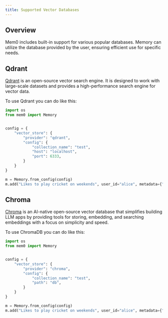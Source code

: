 ```yaml
---
title: Supported Vector Databases
---
```


## Overview

Mem0 includes built-in support for various popular databases. Memory can utilize the database provided by the user, ensuring efficient use for specific needs.

<CardGroup>
    <Card title="Qdrant" href="#qdrant"></Card>
    <Card title="Chroma" href="#chroma"></Card>
</CardGroup>


## Qdrant

[Qdrant](https://qdrant.tech/) is an open-source vector search engine. It is designed to work with large-scale datasets and provides a high-performance search engine for vector data.

To use Qdrant you can do like this:

```python
import os
from mem0 import Memory


config = {
    "vector_store": {
        "provider": "qdrant",
        "config": {
            "collection_name": "test",
            "host": "localhost",
            "port": 6333,
        }
    }
}

m = Memory.from_config(config)
m.add("Likes to play cricket on weekends", user_id="alice", metadata={"category": "hobbies"})
```

## Chroma

[Chroma](https://www.trychroma.com/) is an AI-native open-source vector database that simplifies building LLM apps by providing tools for storing, embedding, and searching embeddings with a focus on simplicity and speed.

To use ChromaDB you can do like this:

```python
import os
from mem0 import Memory


config = {
    "vector_store": {
        "provider": "chroma",
        "config": {
            "collection_name": "test",
            "path": "db",
        }
    }
}

m = Memory.from_config(config)
m.add("Likes to play cricket on weekends", user_id="alice", metadata={"category": "hobbies"})
```
